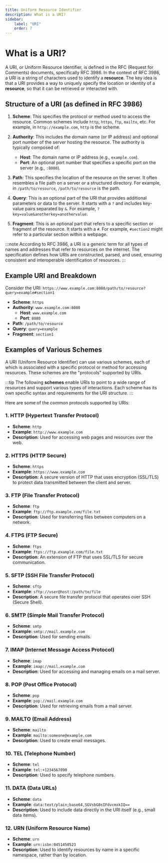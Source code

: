 ```yaml
---
title: Uniform Resource Identifier
description: What is a URI?
sidebar:
    label: "URI"
    order: 7
---
```


# What is a URI?

A URI, or Uniform Resource Identifier, is defined in the RFC (Request for Comments) documents, specifically <LinkOut href='https://www.rfc-editor.org/rfc/rfc3986'>RFC 3986</LinkOut>. In the context of RFC 3986, a URI is a string of characters used to identify a **resource**. The key idea is that a URI provides a way to uniquely specify the location or identity of a **resource**, so that it can be retrieved or interacted with.

## Structure of a URI (as defined in <LinkOut href='https://www.rfc-editor.org/rfc/rfc3986'>RFC 3986</LinkOut>)

1. **Scheme**: This specifies the protocol or method used to access the resource. Common schemes include `http`, `https`, `ftp`, `mailto`, etc. For example, in `http://example.com`, `http` is the scheme.

2. **Authority**: This includes the domain name (or IP address) and optional port number of the server hosting the resource. The authority is typically composed of:
   - **Host**: The domain name or IP address (e.g., `example.com`).
   - **Port**: An optional port number that specifies a specific port on the server (e.g., `:8080`).

3. **Path**: This specifies the location of the resource on the server. It often resembles a file path on a server or a structured directory. For example, in `/path/to/resource`, `/path/to/resource` is the path.

4. **Query**: This is an optional part of the URI that provides additional parameters or data to the server. It starts with a `?` and includes key-value pairs separated by `&`. For example, `?key=value&anotherkey=anothervalue`.

5. **Fragment**: This is an optional part that refers to a specific section or fragment of the resource. It starts with a `#`. For example, `#section2` might refer to a particular section within a webpage.

:::note
According to RFC 3986, a URI is a generic term for all types of names and addresses that refer to resources on the internet. The specification defines how URIs are constructed, parsed, and used, ensuring consistent and interoperable identification of resources.
:::

## Example URI and Breakdown

Consider the URI: `https://www.example.com:8080/path/to/resource?query=example#section1`

- **Scheme**: `https`
- **Authority**: `www.example.com:8080`
  - **Host**: `www.example.com`
  - **Port**: `8080`
- **Path**: `/path/to/resource`
- **Query**: `query=example`
- **Fragment**: `section1`

## Examples of Various Schemes

A URI (Uniform Resource Identifier) can use various schemes, each of which is associated with a specific protocol or method for accessing resources. These schemes are the "protocols" supported by URIs. 

:::tip
The following **schemes** enable URIs to point to a wide range of resources and support various types of interactions. Each scheme has its own specific syntax and requirements for the URI structure.
:::

Here are some of the common protocols supported by URIs:

### 1. **HTTP (Hypertext Transfer Protocol)**
   - **Scheme**: `http`
   - **Example**: `http://www.example.com`
   - **Description**: Used for accessing web pages and resources over the web.

### 2. **HTTPS (HTTP Secure)**
   - **Scheme**: `https`
   - **Example**: `https://www.example.com`
   - **Description**: A secure version of HTTP that uses encryption (SSL/TLS) to protect data transmitted between the client and server.

### 3. **FTP (File Transfer Protocol)**
   - **Scheme**: `ftp`
   - **Example**: `ftp://ftp.example.com/file.txt`
   - **Description**: Used for transferring files between computers on a network.

### 4. **FTPS (FTP Secure)**
   - **Scheme**: `ftps`
   - **Example**: `ftps://ftp.example.com/file.txt`
   - **Description**: An extension of FTP that uses SSL/TLS for secure communication.

### 5. **SFTP (SSH File Transfer Protocol)**
   - **Scheme**: `sftp`
   - **Example**: `sftp://user@host:/path/to/file`
   - **Description**: A secure file transfer protocol that operates over SSH (Secure Shell).

### 6. **SMTP (Simple Mail Transfer Protocol)**
   - **Scheme**: `smtp`
   - **Example**: `smtp://mail.example.com`
   - **Description**: Used for sending emails.

### 7. **IMAP (Internet Message Access Protocol)**
   - **Scheme**: `imap`
   - **Example**: `imap://mail.example.com`
   - **Description**: Used for accessing and managing emails on a mail server.

### 8. **POP (Post Office Protocol)**
   - **Scheme**: `pop`
   - **Example**: `pop://mail.example.com`
   - **Description**: Used for retrieving emails from a mail server.

### 9. **MAILTO (Email Address)**
   - **Scheme**: `mailto`
   - **Example**: `mailto:someone@example.com`
   - **Description**: Used to create email messages.
   
### 10. **TEL (Telephone Number)**
   - **Scheme**: `tel`
   - **Example**: `tel:+1234567890`
   - **Description**: Used to specify telephone numbers.

### 11. **DATA (Data URLs)**
   - **Scheme**: `data`
   - **Example**: `data:text/plain;base64,SGVsbG8sIFdvcmxkIQ==`
   - **Description**: Used to include data directly in the URI itself (e.g., small data items).
   
### 12. **URN (Uniform Resource Name)**
   - **Scheme**: `urn`
   - **Example**: `urn:isbn:0451450523`
   - **Description**: Used to identify resources by name in a specific namespace, rather than by location.
